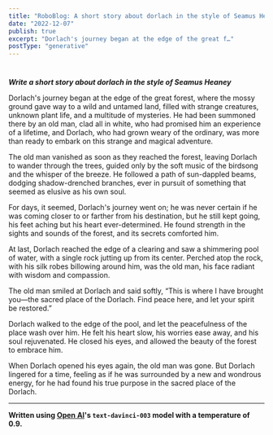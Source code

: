 ```yaml
---
title: "RoboBlog: A short story about dorlach in the style of Seamus Heaney"
date: "2022-12-07"
publish: true
excerpt: "Dorlach's journey began at the edge of the great f…"
postType: "generative"
---
```

#

***Write a short story about dorlach in the style of Seamus Heaney***

Dorlach's journey began at the edge of the great forest, where the mossy ground gave way to a wild and untamed land, filled with strange creatures, unknown plant life, and a multitude of mysteries. He had been summoned there by an old man, clad all in white, who had promised him an experience of a lifetime, and Dorlach, who had grown weary of the ordinary, was more than ready to embark on this strange and magical adventure.

The old man vanished as soon as they reached the forest, leaving Dorlach to wander through the trees, guided only by the soft music of the birdsong and the whisper of the breeze. He followed a path of sun-dappled beams, dodging shadow-drenched branches, ever in pursuit of something that seemed as elusive as his own soul.

For days, it seemed, Dorlach's journey went on; he was never certain if he was coming closer to or farther from his destination, but he still kept going, his feet aching but his heart ever-determined. He found strength in the sights and sounds of the forest, and its secrets comforted him.

At last, Dorlach reached the edge of a clearing and saw a shimmering pool of water, with a single rock jutting up from its center. Perched atop the rock, with his silk robes billowing around him, was the old man, his face radiant with wisdom and compassion.

The old man smiled at Dorlach and said softly, “This is where I have brought you—the sacred place of the Dorlach. Find peace here, and let your spirit be restored.”

Dorlach walked to the edge of the pool, and let the peacefulness of the place wash over him. He felt his heart slow, his worries ease away, and his soul rejuvenated. He closed his eyes, and allowed the beauty of the forest to embrace him.

When Dorlach opened his eyes again, the old man was gone. But Dorlach lingered for a time, feeling as if he was surrounded by a new and wondrous energy, for he had found his true purpose in the sacred place of the Dorlach.

---
**Written using [Open AI](https://openai.com/)'s `text-davinci-003` model with a temperature of 0.9.**

